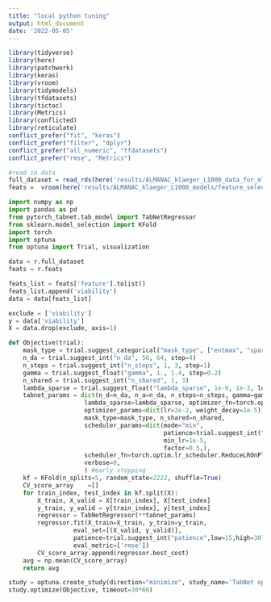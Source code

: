 ```yaml
---
title: "local python tuning"
output: html_document
date: '2022-05-05'
---
```


```r
library(tidyverse)
library(here)
library(patchwork)
library(keras)
library(vroom)
library(tidymodels)
library(tfdatasets)
library(tictoc)
library(Metrics)
library(conflicted)
library(reticulate)
conflict_prefer("fit", "keras")
conflict_prefer("filter", "dplyr")
conflict_prefer("all_numeric", "tfdatasets")
conflict_prefer("rmse", "Metrics")
```

```r
#read in data
full_dataset = read_rds(here('results/ALMANAC_klaeger_L1000_data_for_ml.rds.gz'))
feats =  vroom(here('results/ALMANAC_klaeger_L1000_models/feature_selection/lasso_selected_features.csv'))
```

```python
import numpy as np
import pandas as pd
from pytorch_tabnet.tab_model import TabNetRegressor
from sklearn.model_selection import KFold
import torch
import optuna
from optuna import Trial, visualization
```

```python
data = r.full_dataset
feats = r.feats

feats_list = feats['feature'].tolist()
feats_list.append('viability')
data = data[feats_list]

exclude = ['viability']
y = data['viability']
X = data.drop(exclude, axis=1)
```

```python
def Objective(trial):
    mask_type = trial.suggest_categorical("mask_type", ["entmax", "sparsemax"])
    n_da = trial.suggest_int("n_da", 56, 64, step=4)
    n_steps = trial.suggest_int("n_steps", 1, 3, step=1)
    gamma = trial.suggest_float("gamma", 1., 1.4, step=0.2)
    n_shared = trial.suggest_int("n_shared", 1, 3)
    lambda_sparse = trial.suggest_float("lambda_sparse", 1e-6, 1e-3, log=True)
    tabnet_params = dict(n_d=n_da, n_a=n_da, n_steps=n_steps, gamma=gamma,
                     lambda_sparse=lambda_sparse, optimizer_fn=torch.optim.Adam,
                     optimizer_params=dict(lr=2e-2, weight_decay=1e-5),
                     mask_type=mask_type, n_shared=n_shared,
                     scheduler_params=dict(mode="min",
                                           patience=trial.suggest_int("patienceScheduler",low=3,high=10), # changing sheduler patience to be lower than early stopping patience 
                                           min_lr=1e-5,
                                           factor=0.5,),
                     scheduler_fn=torch.optim.lr_scheduler.ReduceLROnPlateau,
                     verbose=0,
                     ) #early stopping
    kf = KFold(n_splits=5, random_state=2222, shuffle=True)
    CV_score_array    =[]
    for train_index, test_index in kf.split(X):
        X_train, X_valid = X[train_index], X[test_index]
        y_train, y_valid = y[train_index], y[test_index]
        regressor = TabNetRegressor(**tabnet_params)
        regressor.fit(X_train=X_train, y_train=y_train,
                  eval_set=[(X_valid, y_valid)],
                  patience=trial.suggest_int("patience",low=15,high=30), max_epochs=trial.suggest_int('epochs', 1, 100),
                  eval_metric=['rmse'])
        CV_score_array.append(regressor.best_cost)
    avg = np.mean(CV_score_array)
    return avg

```

```python
study = optuna.create_study(direction="minimize", study_name='TabNet optimization')
study.optimize(Objective, timeout=30*60)
```


